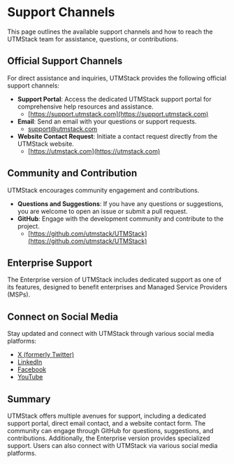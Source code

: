 # Support Channels

This page outlines the available support channels and how to reach the UTMStack team for assistance, questions, or contributions.

## Official Support Channels

For direct assistance and inquiries, UTMStack provides the following official support channels:

*   **Support Portal**: Access the dedicated UTMStack support portal for comprehensive help resources and assistance.
    *   [https://support.utmstack.com](https://support.utmstack.com)
*   **Email**: Send an email with your questions or support requests.
    *   [support@utmstack.com](mailto:support@utmstack.com)
*   **Website Contact Request**: Initiate a contact request directly from the UTMStack website.
    *   [https://utmstack.com](https://utmstack.com)

## Community and Contribution

UTMStack encourages community engagement and contributions.

*   **Questions and Suggestions**: If you have any questions or suggestions, you are welcome to open an issue or submit a pull request.
*   **GitHub**: Engage with the development community and contribute to the project.
    *   [https://github.com/utmstack/UTMStack](https://github.com/utmstack/UTMStack)

## Enterprise Support

The Enterprise version of UTMStack includes dedicated support as one of its features, designed to benefit enterprises and Managed Service Providers (MSPs).

## Connect on Social Media

Stay updated and connect with UTMStack through various social media platforms:

*   [X (formerly Twitter)](https://x.com/stackutm)
*   [LinkedIn](https://www.linkedin.com/showcase/utmstack/about/)
*   [Facebook](https://www.facebook.com/people/UTMStack/100063645996409/)
*   [YouTube](https://www.youtube.com/@utmstack4489)

## Summary

UTMStack offers multiple avenues for support, including a dedicated support portal, direct email contact, and a website contact form. The community can engage through GitHub for questions, suggestions, and contributions. Additionally, the Enterprise version provides specialized support. Users can also connect with UTMStack via various social media platforms.